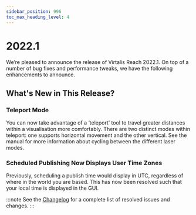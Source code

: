 ```yaml
---
sidebar_position: 996
toc_max_heading_level: 4
---
```


# 2022.1

We’re pleased to announce the release of Virtalis Reach 2022.1. On top of a number of bug fixes and performance tweaks, we have the following enhancements to announce.

## What's New in This Release?

### Teleport Mode

You can now take advantage of a ‘teleport’ tool to travel greater distances within a visualisation more comfortably. There are two distinct modes within teleport: one supports horizontal movement and the other vertical. See the manual for more information about cycling between the different laser modes.

### Scheduled Publishing Now Displays User Time Zones

Previously, scheduling a publish time would display in UTC, regardless of where in the world you are based. This has now been resolved such that your local time is displayed in the GUI.

:::note
See the [Changelog](../../changelogs/virtalis-hub-and-web-viewer#20221) for a complete list of resolved issues and changes.
:::
